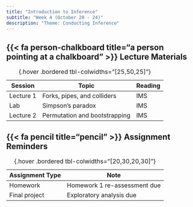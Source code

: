 ```yaml
---
title: "Introduction to Inference"
subtitle: "Week 4 (October 20 - 24)"
description: "Theme: Conducting Inference"
---
```


## {{< fa person-chalkboard title="a person pointing at a chalkboard" >}} Lecture Materials {#lecture-materials}

| Session | Topic  | Reading |
|---------|--------|---------|
| Lecture 1 | Forks, pipes, and colliders | IMS |
| Lab | Simpson’s paradox | IMS |
| Lecture 2 | Permutation and bootstrapping | IMS |
: {.hover .bordered tbl-colwidths="[25,50,25]"} 

## {{< fa pencil title="pencil" >}} Assignment Reminders {#assignment-reminders}

| Assignment Type | Note                      |
|-----------------|---------------------------|
| Homework        | Homework 1 re-assessment due |
| Final project   | Exploratory analysis due  |
: {.hover .bordered tbl-colwidths="[20,30,20,30]"} 

